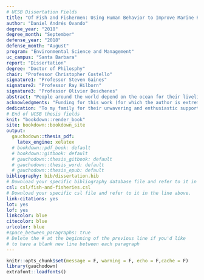 ```yaml
---
# UCSB Dissertation Fields
title: "Of Fish and Fishermen: Using Human Behavior to Improve Marine Resource Management"
author: "Daniel Andrés Ovando"
degree_year: "2018"
degree_month: "September"
defense_year: "2018"
defense_month: "August"
program: "Environmental Science and Management"
uc_campus: "Santa Barbara"
report: "Dissertation"
degree: "Doctor of Philosphy"
chair: "Professor Christopher Costello"
signature1: "Professor Steven Gaines"
signature2: "Professor Ray Hilborn"
signature3: "Professor Olivier Deschenes"
abstract: "People around the world depend on the ocean for their livelihoods and cultural identity. Properly done, marine resource management can help communities balance their extractive needs with the importance of maintaining healthy ecosystems. But, limited data and understanding often inhibits our ability to effectively manage our interactions with the sea, threatening both food security and ecological integrity. My research uses simulation modeling and quantitative methods to demonstrate how integrating data and theories of human behavior with ecological information can improve our understanding and management of marine ecosystems. For my first project, I ask whether we can use satellite data on the behavior of fishermen to predict the abundance of fish, and find that the answer is “sometimes, but…”. My next line of research shows that the region-wide conservation and fishery effects of Marine Protected Areas may be smaller, more variable, and harder to detect than we thought, and demonstrate an empirical approach for estimating these regional MPA effects in the Channel Islands National Marine Sanctuary. Lastly, I present a novel approach for using local historic economic information, together with biological data, to improve the ability of communities to estimate the health of their fishery."
acknowledgments: "Funding for this work (for which the author is extremely grateful) was provided by the Daniel and Dianne Vapnek Fisheries Management Fellowship, and the National Marine Fisheries Service Sea Grant Population and Ecosystem Dynamics Fellowship. Along with my dissertation committee, these projects benefited from specific support by my Sea Grant advisor Dr. Jason Cope, Dr. Jenn Caselle, Dr. Merril Rudd, Dr. Jim Thorson, Dr. Cody Szuwalski, Dr. Darcy Bradley, Owen Liu, and Juan Mayorga. Huge thanks to the community at the Sustainable Fisheries Group for their support and help over the years."
dedication: "To my family for their unwavering and enthusiastic support of an unconventional career, and to Dave Tanner, for teaching me the fun of chasing your limits"
# End of UCSB thesis fields
knit: "bookdown::render_book"
site: bookdown::bookdown_site
output: 
  gauchodown::thesis_pdf:
    latex_engine: xelatex
  # bookdown::pdf_book: default
  # bookdown::gitbook: default
  # gauchodown::thesis_gitbook: default
  # gauchodown::thesis_word: default
  # gauchodown::thesis_epub: default
bibliography: bib/dissertation.bib
# Download your specific bibliography database file and refer to it in the line above.
csl: csl/fish-and-fisheries.csl
# Download your specific csl file and refer to it in the line above.
link-citations: yes
lot: yes
lof: yes
linkcolor: blue
citecolor: blue
urlcolor: blue
#space_between_paragraphs: true
# Delete the # at the beginning of the previous line if you'd like
# to have a blank new line between each paragraph
---
```


```r
knitr::opts_chunk$set(message = F, warning = F, echo = F,cache = F)
library(gauchodown)
extrafont::loadfonts()
```

<!-- The {.unnumbered} option here means that the introduction will be "Chapter 0." You can also use {-} for no numbers on chapters. -->

